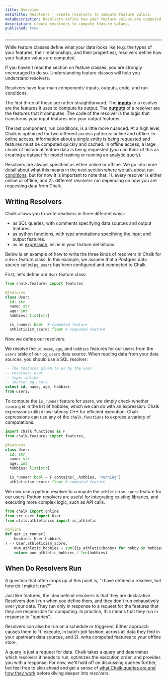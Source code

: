 ```yaml
---
title: Overview
metaTitle: Resolvers - Create resolvers to compute feature values.
metaDescription: Resolvers define how your feature values are computed. Resolvers can be written in Python or SQL.
description: Create resolvers to compute feature values.
published: true
---
```



---

While feature classes define what your data looks like (e.g. the types of your features,
their relationships, and their properties), resolvers define how your feature values
are computed.

<TipInfo>
    If you haven't read the section on feature classes, you are strongly encouraged to do so.
    Understanding feature classes will help you understand resolvers.
</TipInfo>

Resolvers have four main components: inputs, outputs, code, and run conditions.

The first three of these are rather straightforward. The [**inputs**](/docs/python-resolvers#inputs) to a resolver
are the features it uses to compute its output. The [**outputs**](/docs/python-resolvers#outputs) of a resolver
are the features that it computes. The code of the resolver is the logic that
transforms your input features into your output features.

The last component, run conditions, is a little more nuanced. At a high level,
Chalk is optimized for two different access patterns: online and offline. In online
access, information about a single entity is being requested and features must be
computed quickly and cached. In offline access, a large chunk of historical
feature data is being requested (you can think of this as creating a dataset for model
training or running an analytic query).

Resolvers are always specified as either online or offline. We go into more detail
about what this means in the [next section where we talk about run conditions](/docs/resolver-online-offline),
but for now it is important to note that: 1). every resolver is either online or offline, and 2). different
resolvers run depending on how you are requesting data from Chalk.

## Writing Resolvers

Chalk allows you to write resolvers in three different ways:
- as SQL queries, with comments specifying data sources and output features.
- as python functions, with type annotations specifying the input and output features.
- as an [expression](/docs/expression), inline in your feature definitions.

Below is an example of how to write the three kinds of resolvers in Chalk
for a `User` feature class. In this example, we assume that a Postgres data source
called `pg_users` has been configured and connected to Chalk.

First, let's define our `User` feature class:

```python src/user.py
from chalk.features import features

@features
class User:
  id: str
  name: str
  age: int
  hobbies: list[str]

  is_runner: bool  # computed feature
  athleticism_score: float # computed feature
```

Now we define our resolvers:

We resolve the `id`, `name`, `age`, and `hobbies` features for our users from the
`users` table of our `pg_users` data source. When reading data from your data
sources, you should use a SQL resolver:

```sql src/get_user.chalk.sql
-- The features given to us by the user.
-- resolves: user
-- type: online
-- source: pg_users
select id, name, age, hobbies
from users;
```

To compute the `is_runner` feature for users, we simply check whether `running` is in
the list of hobbies, which we can do with an expression. Chalk expressions utilize low-latency
C++ for efficient execution. Chalk expressions can use any of the `chalk.functions` to express
a variety of computations.

```python src/user.py
import chalk.functions as F
from chalk.features import features, _

@features
class User:
  id: str
  name: str
  age: int
  hobbies: list[str]

  is_runner: bool = F.contains(_.hobbies, "running")
  athleticism_score: float # computed feature
```

We now use a python resolver to compute the `athleticism_socre` feature for our users.
Python resolvers are useful for integrating existing libraries, and executing more complex
logic, such as API calls.

```python src/resolvers.py
from chalk import online
from src.user import User
from utils.athleticism import is_athletic

@online
def get_is_runner(
    hobbies: User.hobbies
) -> User.athleticism_score:
    num_athletic_hobbies = sum([is_athletic(hobby) for hobby in hobbies])
    return num_athletic_hobbies / len(hobbies)
```


## When Do Resolvers Run

A question that often crops up at this point is, "I have defined a resolver, but how do
I make it run?"

Just like features, the idea behind resolvers is that they are declarative. Resolvers
don't run when you define them, and they don't run exhaustively over your data. They run
only in response to a request for the features that they are responsible for computing. In
practice, this means that they run in response to "queries".

<TipInfo>
    Resolvers can also be run on a schedule or triggered. Either approach causes them
    to 1). execute, in batch-job fashion, across all data they find in your upstream
    data sources, and 2). write computed features to your offline store.
</TipInfo>

A query is just a request for data. Chalk takes a query and determines which resolvers it
needs to run, optimizes the execution order, and provides you with a response. For now, we'll
hold off on discussing queries further, but feel free to skip ahead and
get a sense of [what Chalk queries are and how they work](/docs/query-overview) before diving
deeper into resolvers.
